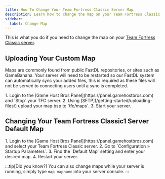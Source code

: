```yaml
---
title: How To Change Your Team Fortress Classic Server Map
description: Learn how to change the map on your Team Fortress Classic dedicated server.
sidebar:
  label: Change Map
---
```


This is what you do if you need to change the map on your [Team Fortress Classic server](https://www.gamehostbros.com/team-fortress-classic-server-hosting/).

## Uploading Your Custom Map

Maps are commonly found from public FastDL repositories, or sites such as GameBanana. Your server will need to be restarted so our FastDL system can automatically sync your added files, this is required as these files will not be served to connecting users until a sync is completed.

<Steps>
1. Login to the [Game Host Bros Panel](https://panel.gamehostbros.com) and `Stop` your TFC server.
2. Using [SFTP](/getting-started/uploading-files/) upload your map.bsp to `tfc/maps`.
3. Start your server.
</Steps>

## Changing Your Team Fortress Classic1 Server Default Map

<Steps>
1. Login to the [Game Host Bros Panel](https://panel.gamehostbros.com) and select your Team Fortress Classic server.
2. Go to `Configuration > Startup Parameters`.
3. Find the `Default Map` setting and enter your desired map.
4. Restart your server.
</Steps>

:::tip[Did you know?]
You can also change maps while your server is running, simply type `map mapname` into your server console.
:::
